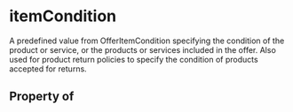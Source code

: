 # itemCondition

A predefined value from OfferItemCondition specifying the condition of the product or service, or the products or services included in the offer. Also used for product return policies to specify the condition of products accepted for returns.

## Property of



